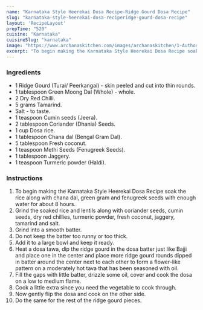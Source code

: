 ---
name: "Karnataka Style Heerekai Dosa Recipe-Ridge Gourd Dosa Recipe"
slug: "karnataka-style-heerekai-dosa-reciperidge-gourd-dosa-recipe"
layout: 'RecipeLayout'
prepTime: "520"
cuisine: "Karnataka"
cuisineSlug: "karnataka"
image: "https://www.archanaskitchen.com/images/archanaskitchen/1-Author/sibyl_sunitha/Karnataka_Style_Heerekai_Dose_Recipe_Ridge_Gourd_Dosa_Recipe_.jpg"
excerpt: "To begin making the Karnataka Style Heerekai Dosa Recipe soak the rice along with chana dal, green gram and fenugreek seeds with enough water for about 8 hours"
---

### Ingredients

- 1 Ridge Gourd (Turai/ Peerkangai) - skin peeled and cut into thin rounds.
- 1 tablespoon Green Moong Dal (Whole) - whole.
- 2 Dry Red Chilli.
- 5 grams Tamarind.
- Salt - to taste.
- 1 teaspoon Cumin seeds (Jeera).
- 2 tablespoon Coriander (Dhania) Seeds.
- 1 cup Dosa rice.
- 1 tablespoon Chana dal (Bengal Gram Dal).
- 5 tablespoon Fresh coconut.
- 1 teaspoon Methi Seeds (Fenugreek Seeds).
- 1 tablespoon Jaggery.
- 1 teaspoon Turmeric powder (Haldi).

### Instructions

1. To begin making the Karnataka Style Heerekai Dosa Recipe soak the rice along with chana dal, green gram and fenugreek seeds with enough water for about 8 hours.
1. Grind the soaked rice and lentils along with coriander seeds, cumin seeds, dry red chillies, turmeric powder, fresh coconut, jaggery, tamarind and salt.
1. Grind into a smooth batter.
1. Do not keep the batter too runny or too thick.
1. Add it to a large bowl and keep it ready.
1. Heat a dosa tawa, dip the ridge gourd in the dosa batter just like Bajji and place one in the center and place more ridge gourd rounds dipped in batter around the center next to each other to form a flower-like pattern on a moderately hot tava that has been seasoned with oil.
1. Fill the gaps with little batter, drizzle some oil, cover and cook the dosa on a low to medium flame.
1. Cook a little extra since you need the vegetable to cook through.
1. Now gently flip the dosa and cook on the other side.
1. Do the same for the rest of the ridge gourd pieces.
